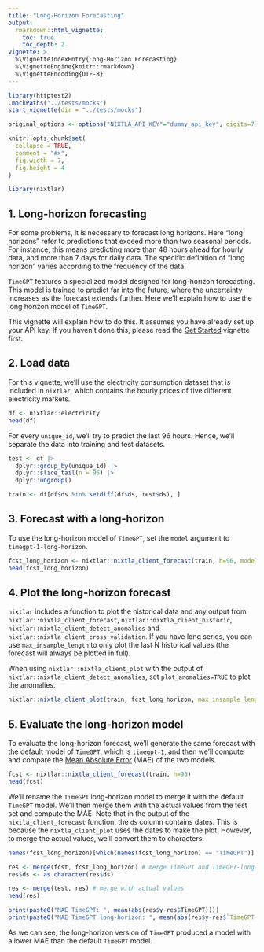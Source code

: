 ```yaml
---
title: "Long-Horizon Forecasting"
output: 
  rmarkdown::html_vignette:
    toc: true 
    toc_depth: 2
vignette: >
  %\VignetteIndexEntry{Long-Horizon Forecasting}
  %\VignetteEngine{knitr::rmarkdown}
  %\VignetteEncoding{UTF-8}
---
```

```r
library(httptest2)
.mockPaths("../tests/mocks")
start_vignette(dir = "../tests/mocks")

original_options <- options("NIXTLA_API_KEY"="dummy_api_key", digits=7)

knitr::opts_chunk$set(
  collapse = TRUE,
  comment = "#>", 
  fig.width = 7, 
  fig.height = 4
)
```

```r
library(nixtlar)
```

## 1. Long-horizon forecasting 

For some problems, it is necessary to forecast long horizons. Here "long horizons" refer to predictions that exceed more than two seasonal periods. For instance, this means predicting more than 48 hours ahead for hourly data, and more than 7 days for daily data. The specific definition of "long horizon" varies according to the frequency of the data.

`TimeGPT` features a specialized model designed for long-horizon forecasting. This model is trained to predict far into the future, where the uncertainty increases as the forecast extends further. Here we'll explain how to use the long horizon model of `TimeGPT`. 

This vignette will explain how to do this. It assumes you have already set up your API key. If you haven't done this, please read the [Get Started](https://nixtla.github.io/nixtlar/articles/anomaly-detection.html) vignette first. 

## 2. Load data 

For this vignette, we'll use the electricity consumption dataset that is included in `nixtlar`, which contains the hourly prices of five different electricity markets. 

```r
df <- nixtlar::electricity
head(df)
```

For every `unique_id`, we'll try to predict the last 96 hours. Hence, we'll separate the data into training and test datasets. 

```r
test <- df |> 
  dplyr::group_by(unique_id) |> 
  dplyr::slice_tail(n = 96) |> 
  dplyr::ungroup() 

train <- df[df$ds %in% setdiff(df$ds, test$ds), ]
```

## 3. Forecast with a long-horizon 

To use the long-horizon model of `TimeGPT`, set the `model` argument to `timegpt-1-long-horizon`. 

```r
fcst_long_horizon <- nixtlar::nixtla_client_forecast(train, h=96, model="timegpt-1-long-horizon")
head(fcst_long_horizon)
```

## 4. Plot the long-horizon forecast

`nixtlar` includes a function to plot the historical data and any output from `nixtlar::nixtla_client_forecast`, `nixtlar::nixtla_client_historic`, `nixtlar::nixtla_client_detect_anomalies` and `nixtlar::nixtla_client_cross_validation`. If you have long series, you can use `max_insample_length` to only plot the last N historical values (the forecast will always be plotted in full). 

When using `nixtlar::nixtla_client_plot` with the output of `nixtlar::nixtla_client_detect_anomalies`, set `plot_anomalies=TRUE` to plot the anomalies. 

```r
nixtlar::nixtla_client_plot(train, fcst_long_horizon, max_insample_length = 200)
```

## 5. Evaluate the long-horizon model 

To evaluate the long-horizon forecast, we'll generate the same forecast with the default model of `TimeGPT`, which is `timegpt-1`, and then we'll compute and compare the [Mean Absolute Error](https://en.wikipedia.org/wiki/Mean_absolute_error) (MAE) of the two models. 

```r
fcst <- nixtlar::nixtla_client_forecast(train, h=96)
head(fcst)
```

We'll rename the `TimeGPT` long-horizon model to merge it with the default `TimeGPT` model. We'll then merge them with the actual values from the test set and compute the MAE. Note that in the output of the `nixtla_client_forecast` function, the `ds` column contains dates. This is because the `nixtla_client_plot` uses the dates to make the plot. However, to merge the actual values, we'll convert them to characters. 

```r
names(fcst_long_horizon)[which(names(fcst_long_horizon) == "TimeGPT")] <- "TimeGPT-long-horizon"

res <- merge(fcst, fcst_long_horizon) # merge TimeGPT and TimeGPT-long-horizon
res$ds <- as.character(res$ds)

res <- merge(test, res) # merge with actual values
head(res)
```

```r
print(paste0("MAE TimeGPT: ", mean(abs(res$y-res$TimeGPT))))
print(paste0("MAE TimeGPT long-horizon: ", mean(abs(res$y-res$`TimeGPT-long-horizon`))))
```

As we can see, the long-horizon version of `TimeGPT` produced a model with a lower MAE than the default `TimeGPT` model. 
